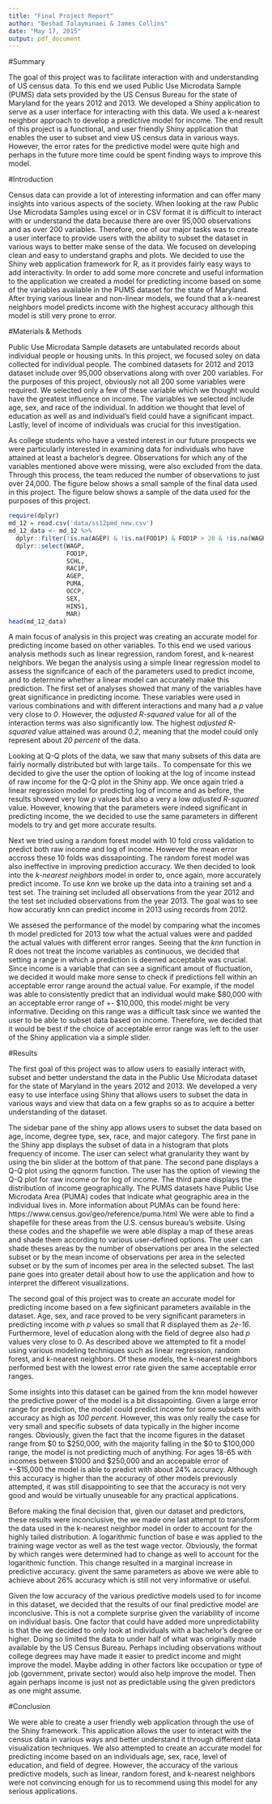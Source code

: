 ```yaml
---
title: "Final Project Report"
author: "Beshad Talayminaei & James Collins"
date: "May 17, 2015"
output: pdf_document
---
```

\fontfamily{Times}
\fontsize{12}{22}
\fontseries{b}
\selectfont

#Summary 

The goal of this project was to facilitate interaction with and understanding of US census data. To this end we used Public Use Microdata Sample (PUMS) data sets provided by the US Census Bureau for the state of Maryland for the years 2012 and 2013. We developed a Shiny application to serve as a user interface for interacting with this data. We used a k-nearest neighbor approach to develop a predictive model for income. The end result of this project is a functional, and user friendly Shiny application that enables the user to subset and view US census data in various ways. However, the error rates for the predictive model were quite high and perhaps in the future more time could be spent finding ways to improve this model. 

#Introduction 

Census data can provide a lot of interesting information and can offer many insights into various aspects of the society. When looking at the raw Public Use Microdata Samples using excel or in CSV format it is difficult to interact with or understand the data because there are over 95,000 observations and as over 200 variables. Therefore, one of our major tasks was to create a user interface to provide users with the ability to subset the dataset in various ways to better make sense of the data. We focused on developing clean and easy to understand graphs and plots. We decided to use the Shiny web application framework for R, as it provides fairly easy ways to add interactivity. In order to add some more concrete and useful information to the application we created a model for predicting income based on some of the variables available in the PUMS dataset for the state of Maryland. After trying various linear and non-linear models, we found that a k-nearest neighbors model predicts income with the highest accuracy although this model is still very prone to error.  

\newpage

#Materials & Methods

Public Use Microdata Sample datasets are untabulated records about individual people or housing units. In this project, we focused soley on data collected for individual people. The combined datasets for 2012 and 2013 dataset include over 95,000 observations along with over 200 variables. For the purposes of this project, obviously not all 200 some variables were required. We selected only a few of these variable which we thought would have the greatest influence on income. The variables we selected include age, sex, and race of the individual. In addition we thought that level of education as well as and individual's field could have a significant impact. Lastly, level of income of individuals was crucial for this investigation.   
   
As college students who have a vested interest in our future prospects we were particularly interested in examining data for individuals who have attained at least a bachelor's degree. Observations for which any of the variables mentioned above were missing, were also excluded from the data. Through this process, the team reduced the number of observations to just over 24,000. The figure below shows a small sample of the final data used in this project. The figure below shows a sample of the data used for the purposes of this project. 

```r
require(dplyr)
md_12 = read.csv('data/ss12pmd_new.csv')
md_12_data <- md_12 %>%
  dplyr::filter(!is.na(AGEP) & !is.na(FOD1P) & FOD1P > 20 & !is.na(WAGP) & AGEP >= 16) %>%
  dplyr::select(WAGP,
                FOD1P,
                SCHL,
                RAC1P,
                AGEP,
                PUMA,
                OCCP,
                SEX,
                HINS1,
                MAR)
head(md_12_data)
```
    
A main focus of analysis in this project was creating an accurate model for predicting income based on other variables. To this end we used various analysis methods such as linear regression, random forest, and k-nearest neighbors. We began the analysis using a simple linear regression model to assess the signifcance of each of the parameters used to predict income, and to determine whether a linear model can accurately make this prediction. The first set of analyses showed that many of the variables have great significance in predicting income. These variables were used in various combinations and with different interactions and many had a _p_ value very close to _0_. However, the _adjusted R-squared_ value for all of the interaction terms was also significantly low. The highest _adjusted R-squared_ value attained was around _0.2_, meaning that the model could only represent about _20 percent_ of the data.   
   
Looking at Q-Q plots of the data, we saw that many subsets of this data are fairly normally distributed but with large tails.. To compensate for this we decided to give the user the option of looking at the log of income instead of raw income for the Q-Q plot in the Shiny app. We once again tried a linear regression model for predicting log of income and as before, the results showed very low _p_ values but also a very a low _adjusted R-squared_ value. However, knowing that the parameters were indeed significant in predicting income, the we decided to use the same parameters in different models to try and get more accurate results.  
 
Next we tried using a random forest model with 10 fold cross validation to predict both raw income and log of income. However the mean error accross these 10 folds was dissapointing. The random forest model was also ineffective in improving prediction accuracy. We then decided to look into the _k-nearest neighbors_ model in order to, once again, more accurately predict income. To use _knn_ we broke up the data into a training set and a test set. The training set included all observations from the year 2012 and the test set included observations from the year 2013. The goal was to see how accuratly knn can predict income in 2013 using records from 2012. 
   
We assesed the performance of the model by comparing what the incomes th model predicted for 2013 tow what the actual values were and padded the actual values with different error ranges. Seeing that the _knn_ function in R does not treat the income variables as continuous, we decided that setting a range in which a prediction is deemed acceptable was crucial. Since income is a variable that can see a significant amout of fluctuation, we decided it would make more sense to check if predictions fell within an acceptable error range around the actual value. For example, if the model was able to consistently predict that an individual would make $80,000 with an acceptable error range of +- $10,000, this model might be very informative. Deciding on this range was a difficult task since we wanted the user to be able to subset data based on income. Therefore, we decided that it would be best if the choice of acceptable error range was left to the user of the Shiny application via a simple slider. 
   
\newpage

#Results

The first goal of this project was to allow users to easially interact with, subset and better understand the data in the Public Use Microdata dataset for the state of Maryland in the years 2012 and 2013. We developed a very easy to use interface using Shiny that allows users to subset the data in various ways and view that data on a few graphs so as to acquire a better understanding of the dataset. 

The sidebar pane of the shiny app allows users to subset the data based on age, income, degree type, sex, race, and major category. The first pane in the Shiny app displays the subset of data in a histogram that plots frequency of income. The user can select what granularity they want by using the bin slider at the bottom of that pane. The second pane displays a Q-Q plot using the qqnorm function. The user has the option of viewing the Q-Q plot for raw income or for log of income. The third pane displays the distribution of income geographically. The PUMS datasets have Public Use Microdata Area (PUMA) codes that indicate what geographic area in the individual lives in. More information about PUMAs can be found here: https://www.census.gov/geo/reference/puma.html We were able to find a shapefile for these areas from the U.S. census bureau's website. Using these codes and the shapefile we were able display a map of these areas and shade them according to various user-defined options. The user can shade theses areas by the number of observations per area in the selected subset or by the mean income of observations per area in the selected subset or by the sum of incomes per area in the selected subset. The last pane goes into greater detail about how to use the application and how to interpret the different visualizations.
     
The second goal of this project was to create an accurate model for predicting income based on a few sigfinicant parameters available in the dataset. Age, sex, and race proved to be very significant parameters in predicting income with _p_ values so small that R displayed them as _2e-16_. Furthermore, level of education along with the field of degree also had _p_ values very close to 0. As described above we attempted to fit a model using various modeling techniques such as linear regression, random forest, and k-nearest neighbors. Of these models, the k-nearest neighbors performed best with the lowest error rate given the same acceptable error ranges.
   
Some insights into this dataset can be gained from the knn model however the predictive power of the model is a bit dissapointing. Given a large error range for prediction, the model could predict income for some subsets with accuracy as high as _100 percent_. However, this was only really the case for very small and specific subsets of data typically in the higher income ranges. Obviously, given the fact that the income figures in the dataset range from $0 to $250,000, with the majority falling in the $0 to $100,000 range, the model is not predicting much of anything. For ages 18-65 with incomes between $1000 and $250,000 and an accepable error of +-$15,000 the model is able to predict with about 24% accuracy. Although this accuracy is higher than the accuracy of other models previously attempted, it was still disappointing to see that the accuracy is not very good and would be virtually unuseable for any practical applications. 
   
Before making the final decision that, given our dataset and predictors, these results were inconclusive, the we made one last attempt to transform the data used in the k-nearest neighbor model in order to account for the highly tailed distribution. A logarithmic function of base e was applied to the training wage vector as well as the test wage vector. Obviously, the format by which ranges were determined had to change as well to account for the logarithmic function. This change resulted in a marginal increase in predictive accuracy. givent the same parameters as above we were able to achieve about 26% accuracy which is still not very informative or useful.
    
Given the low accuracy of the various predictive models used to for income in this dataset, we decided that the results of our final predictive model are inconclusive. This is not a complete surprise given the variability of income on individual basis. One factor that could have added more unpredictability is that the we decided to only look at individuals with a bachelor's degree or higher. Doing so limited the data to under half of what was originally made available by the US Census Bureau. Perhaps including observations without college degrees may have made it easier to predict income and might improve the model. Maybe adding in other factors like occupation or type of job (government, private sector) would also help improve the model. Then again perhaps income is just not as predictable using the given predictors as one might assume.
   
\newpage

#Conclusion

We were able to create a user friendly web application through the use of the Shiny framework. This application allows the user to interact with the census data in various ways and better understand it through different data visualization techniques. We also attempted to create an accurate model for predicting income based on an individuals age, sex, race, level of education, and field of degree. However, the accuracy of the various predictive models, such as linear, random forest, and k-nearest neighbors were not convincing enough for us to recommend using this model for any serious applications. 
